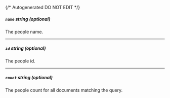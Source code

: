 {/* Autogenerated DO NOT EDIT  */}
##### `name` _string (optional)_
The people name.

---
##### `id` _string (optional)_
The people id.

---
##### `count` _string (optional)_
The people count for all documents matching the query.



